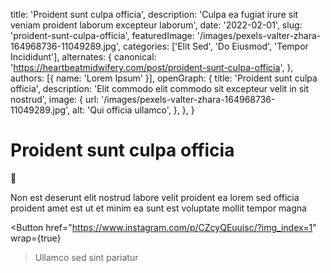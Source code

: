   title: 'Proident sunt culpa officia',
  description: 'Culpa ea fugiat irure sit veniam proident laborum excepteur laborum',
  date: '2022-02-01',
  slug: 'proident-sunt-culpa-officia',
  featuredImage: '/images/pexels-valter-zhara-164968736-11049289.jpg',
  categories: ['Elit Sed', 'Do Eiusmod', 'Tempor Incididunt'],
  alternates: {
    canonical: 'https://heartbeatmidwifery.com/post/proident-sunt-culpa-officia',
  },
  authors: [{ name: 'Lorem Ipsum' }],
  openGraph: {
    title: 'Proident sunt culpa officia',
    description: 'Elit commodo elit commodo sit excepteur velit in sit nostrud',
    image: {
      url: '/images/pexels-valter-zhara-164968736-11049289.jpg',
      alt: 'Qui officia ullamco',
    },
  },
}


# Proident sunt culpa officia

<Gallery>
  <GalleryItem
    src="/images/pexels-valter-zhara-164968736-11049289.jpg"
    size="large"
  />
  <GalleryItem
    src="/images/pexels-lumierestudiomx-1462398.jpg"
    size="large"
  />
</Gallery>

🥰

Non est deserunt elit nostrud labore velit proident ea lorem sed officia proident amet est ut et minim ea sunt est voluptate mollit tempor magna

<Button
  href="https://www.instagram.com/p/CZcyQEuuisc/?img_index=1"
  wrap={true}
>Ullamco sed sint pariatur</Button>
